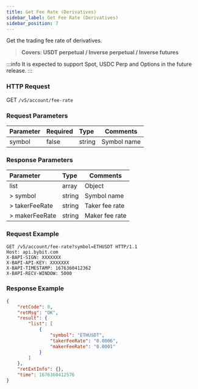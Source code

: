 ```yaml
---
title: Get Fee Rate (Derivatives)
sidebar_label: Get Fee Rate (Derivatives)
sidebar_position: 7
---
```

Get the trading fee rate of derivatives.
> **Covers: USDT perpetual / Inverse perpetual / Inverse futures**

:::info
It is expected to support Spot, USDC Perp and Options in the future release.
:::

### HTTP Request
GET `/v5/account/fee-rate`

### Request Parameters
| Parameter | Required | Type | Comments|
|:----- |:-------|:-----|------ |
|symbol |false |string |Symbol name|

### Response Parameters
| Parameter | Type | Comments|
|:----- |:-----|----- |
|list |array |Object |
|> symbol |string |Symbol name|
|> takerFeeRate |string |Taker fee rate|
|> makerFeeRate |string |Maker fee rate|

### Request Example

```http
GET /v5/account/fee-rate?symbol=ETHUSDT HTTP/1.1
Host: api.bybit.com
X-BAPI-SIGN: XXXXXXX
X-BAPI-API-KEY: XXXXXXX
X-BAPI-TIMESTAMP: 1676360412362
X-BAPI-RECV-WINDOW: 5000
```

### Response Example

```json
{
    "retCode": 0,
    "retMsg": "OK",
    "result": {
        "list": [
            {
                "symbol": "ETHUSDT",
                "takerFeeRate": "0.0006",
                "makerFeeRate": "0.0001"
            }
        ]
    },
    "retExtInfo": {},
    "time": 1676360412576
}
```